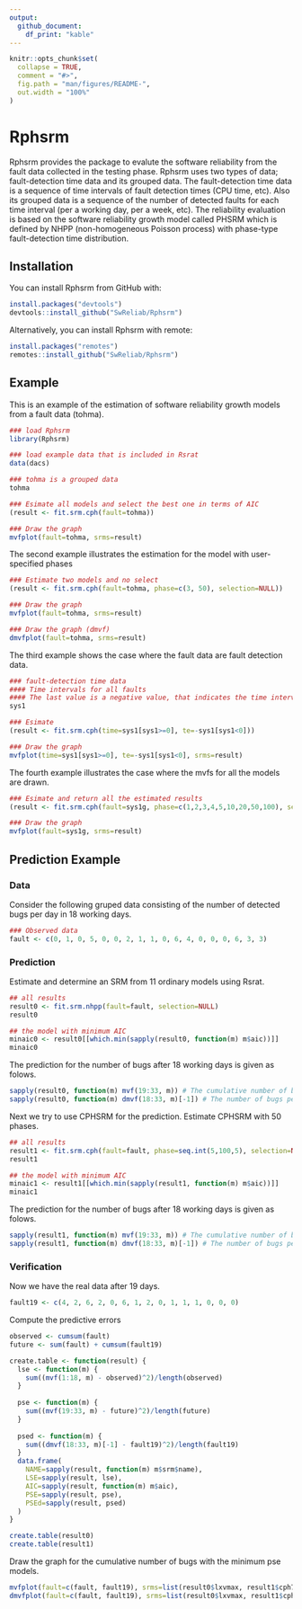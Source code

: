 ```yaml
---
output:
  github_document:
    df_print: "kable"
---
```


<!-- README.md is generated from README.Rmd. Please edit that file -->

```r
knitr::opts_chunk$set(
  collapse = TRUE,
  comment = "#>",
  fig.path = "man/figures/README-",
  out.width = "100%"
)
```
# Rphsrm

Rphsrm provides the package to evalute the software reliability from the fault data collected in the testing phase. Rphsrm uses two types of data; fault-detection time data and its grouped data. The fault-detection time data is a sequence of time intervals of fault detection times (CPU time, etc). Also its grouped data is a sequence of the number of detected faults for each time interval (per a working day, per a week, etc). The reliability evaluation is based on the software reliability growth model called PHSRM which is defined by NHPP (non-homogeneous Poisson process)
with phase-type fault-detection time distribution.

## Installation

You can install Rphsrm from GitHub with:

```r
install.packages("devtools")
devtools::install_github("SwReliab/Rphsrm")
```

Alternatively, you can install Rphsrm with remote:

```r
install.packages("remotes")
remotes::install_github("SwReliab/Rphsrm")
```

## Example

This is an example of the estimation of software reliability growth models from a fault data (tohma). 

```r
### load Rphsrm
library(Rphsrm)

### load example data that is included in Rsrat
data(dacs)

### tohma is a grouped data
tohma

### Esimate all models and select the best one in terms of AIC
(result <- fit.srm.cph(fault=tohma))

### Draw the graph 
mvfplot(fault=tohma, srms=result)
```

The second example illustrates the estimation for the model with user-specified phases

```r
### Estimate two models and no select
(result <- fit.srm.cph(fault=tohma, phase=c(3, 50), selection=NULL))

### Draw the graph
mvfplot(fault=tohma, srms=result)

### Draw the graph (dmvf)
dmvfplot(fault=tohma, srms=result)
```

The third example shows the case where the fault data are fault detection data.

```r
### fault-detection time data
#### Time intervals for all faults
#### The last value is a negative value, that indicates the time interval in which there is no fault detection after the last fault detection.
sys1

### Esimate
(result <- fit.srm.cph(time=sys1[sys1>=0], te=-sys1[sys1<0]))

### Draw the graph
mvfplot(time=sys1[sys1>=0], te=-sys1[sys1<0], srms=result)
```

The fourth example illustrates the case where the mvfs for all the models are drawn.

```r
### Esimate and return all the estimated results
(result <- fit.srm.cph(fault=sys1g, phase=c(1,2,3,4,5,10,20,50,100), selection=NULL))

### Draw the graph
mvfplot(fault=sys1g, srms=result)
```

## Prediction Example

### Data

Consider the following gruped data consisting of the number of detected bugs per day in 18 working days.

```r
### Observed data
fault <- c(0, 1, 0, 5, 0, 0, 2, 1, 1, 0, 6, 4, 0, 0, 0, 6, 3, 3)
```

### Prediction

Estimate and determine an SRM from 11 ordinary models using Rsrat.

```r
## all results
result0 <- fit.srm.nhpp(fault=fault, selection=NULL)
result0

## the model with minimum AIC
minaic0 <- result0[[which.min(sapply(result0, function(m) m$aic))]]
minaic0
```

The prediction for the number of bugs after 18 working days is given as folows.

```r
sapply(result0, function(m) mvf(19:33, m)) # The cumulative number of bugs up to 33 days
sapply(result0, function(m) dmvf(18:33, m)[-1]) # The number of bugs per day after 18 days
```

Next we try to use CPHSRM for the prediction. Estimate CPHSRM with 50 phases.

```r
## all results
result1 <- fit.srm.cph(fault=fault, phase=seq.int(5,100,5), selection=NULL)
result1

## the model with minimum AIC
minaic1 <- result1[[which.min(sapply(result1, function(m) m$aic))]]
minaic1
```

The prediction for the number of bugs after 18 working days is given as folows.

```r
sapply(result1, function(m) mvf(19:33, m)) # The cumulative number of bugs up to 33 days
sapply(result1, function(m) dmvf(18:33, m)[-1]) # The number of bugs per day after 18 days
```

### Verification

Now we have the real data after 19 days.

```r
fault19 <- c(4, 2, 6, 2, 0, 6, 1, 2, 0, 1, 1, 1, 0, 0, 0)
```

Compute the predictive errors

```r
observed <- cumsum(fault)
future <- sum(fault) + cumsum(fault19)

create.table <- function(result) {
  lse <- function(m) {
    sum((mvf(1:18, m) - observed)^2)/length(observed)
  }
  
  pse <- function(m) {
    sum((mvf(19:33, m) - future)^2)/length(future)
  }
  
  psed <- function(m) {
    sum((dmvf(18:33, m)[-1] - fault19)^2)/length(fault19)
  }
  data.frame(
    NAME=sapply(result, function(m) m$srm$name),
    LSE=sapply(result, lse),
    AIC=sapply(result, function(m) m$aic),
    PSE=sapply(result, pse),
    PSEd=sapply(result, psed)
  )
}

create.table(result0)
create.table(result1)
```

Draw the graph for the cumulative number of bugs with the minimum pse models.

```r
mvfplot(fault=c(fault, fault19), srms=list(result0$lxvmax, result1$cph70))
dmvfplot(fault=c(fault, fault19), srms=list(result0$lxvmax, result1$cph70))
```
